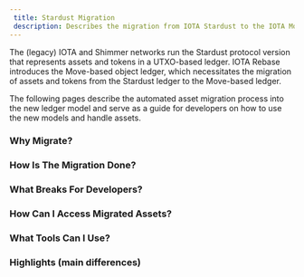 ```yaml
---
 title: Stardust Migration
 description: Describes the migration from IOTA Stardust to the IOTA Move-based ledger.
---
```


The (legacy) IOTA and Shimmer networks run the Stardust protocol version that represents assets and tokens in a UTXO-based ledger.
IOTA Rebase introduces the Move-based object ledger, which necessitates the migration of assets and tokens from the Stardust ledger to the Move-based ledger.

The following pages describe the automated asset migration process into the new ledger model and serve as a guide for
developers on how to use the new models and handle assets.

### Why Migrate?

### How Is The Migration Done?

### What Breaks For Developers?

### How Can I Access Migrated Assets?

### What Tools Can I Use?

### Highlights (main differences)